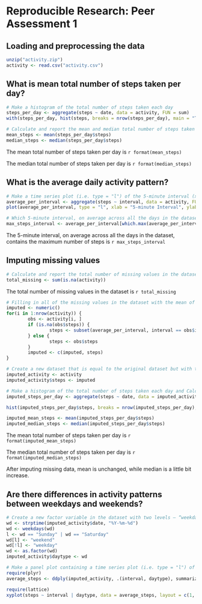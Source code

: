 # Reproducible Research: Peer Assessment 1


## Loading and preprocessing the data
```r
unzip("activity.zip")
activity <- read.csv("activity.csv")
```

## What is mean total number of steps taken per day?
```r
# Make a histogram of the total number of steps taken each day
steps_per_day <- aggregate(steps ~ date, data = activity, FUN = sum)
with(steps_per_day, hist(steps, breaks = nrow(steps_per_day), main = "Total Number of Steps Per Day", xlab = "Steps Per Day"))

# Calculate and report the mean and median total number of steps taken per day
mean_steps <- mean(steps_per_day$steps)
median_steps <- median(steps_per_day$steps)
```
The mean total number of steps taken per day is `r format(mean_steps)`

The median total number of steps taken per day is `r format(median_steps)`

## What is the average daily activity pattern?
```r
# Make a time series plot (i.e. type = "l") of the 5-minute interval (x-axis) and the average number of steps taken, averaged across all days (y-axis)
average_per_interval <- aggregate(steps ~ interval, data = activity, FUN = mean)
plot(average_per_interval, type = "l", xlab = "5-minute Interval", ylab = "Average # of Steps Taken", main = "Average Daily Activity Pattern")

# Which 5-minute interval, on average across all the days in the dataset, contains the maximum number of steps?
max_steps_interval <- average_per_interval[which.max(average_per_interval$steps), "interval"]
```
The 5-minute interval, on average across all the days in the dataset, contains the maximum number of steps is `r max_steps_interval`

## Imputing missing values
```r
# Calculate and report the total number of missing values in the dataset (i.e. the total number of rows with NAs)
total_missing <- sum(is.na(activity))
```
The total number of missing values in the dataset is `r total_missing`

```r
# Filling in all of the missing values in the dataset with the mean of the 5-minute interval averaged across all days
imputed <- numeric()
for(i in 1:nrow(activity)) {
        obs <- activity[i, ]
        if (is.na(obs$steps)) {
                steps <- subset(average_per_interval, interval == obs$interval)$steps
        } else {
                steps <- obs$steps
        }
        imputed <- c(imputed, steps)
}

# Create a new dataset that is equal to the original dataset but with the missing data filled in
imputed_activity <- activity
imputed_activity$steps <- imputed

# Make a histogram of the total number of steps taken each day and Calculate and report the mean and median total number of steps taken per day. Do these values differ from the estimates from the first part of the assignment? What is the impact of imputing missing data on the estimates of the total daily number of steps?
imputed_steps_per_day <- aggregate(steps ~ date, data = imputed_activity, FUN = sum)

hist(imputed_steps_per_day$steps, breaks = nrow(imputed_steps_per_day), xlab = "Steps Per Day", main = "Total Number of Steps Per Day")

imputed_mean_steps <- mean(imputed_steps_per_day$steps)
imputed_median_steps <- median(imputed_steps_per_day$steps)
```
The mean total number of steps taken per day is `r format(imputed_mean_steps)`

The median total number of steps taken per day is `r format(imputed_median_steps)`

After imputing missing data, mean is unchanged, while median is a little bit increase.

## Are there differences in activity patterns between weekdays and weekends?
```r
# Create a new factor variable in the dataset with two levels – “weekday” and “weekend” indicating whether a given date is a weekday or weekend day.
wd <- strptime(imputed_activity$date, "%Y-%m-%d")
wd <- weekdays(wd)
l <- wd == "Sunday" | wd == "Saturday"
wd[l] <- "weekend"
wd[!l] <- "weekday"
wd <- as.factor(wd)
imputed_activity$daytype <- wd

# Make a panel plot containing a time series plot (i.e. type = "l") of the 5-minute interval (x-axis) and the average number of steps taken, averaged across all weekday days or weekend days (y-axis). 
require(plyr)
average_steps <- ddply(imputed_activity, .(interval, daytype), summarize, steps = mean(steps))

require(lattice)
xyplot(steps ~ interval | daytype, data = average_steps, layout = c(1, 2), type = "l", xlab = "Interval", ylab = "Number of Steps")
```
